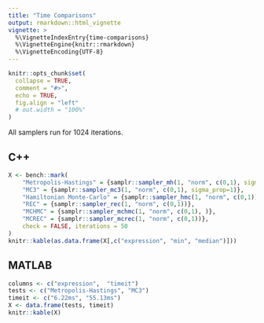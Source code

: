 ```yaml
---
title: "Time Comparisons"
output: rmarkdown::html_vignette
vignette: >
  %\VignetteIndexEntry{time-comparisons}
  %\VignetteEngine{knitr::rmarkdown}
  %\VignetteEncoding{UTF-8}
---
```


```r
knitr::opts_chunk$set(
  collapse = TRUE,
  comment = "#>",
  echo = TRUE, 
  fig.align = "left"
  # out.width = "100%"
)
```

All samplers run for 1024 iterations.


## C++
```r
X <- bench::mark(
    "Metropolis-Hastings" = {samplr::sampler_mh(1, "norm", c(0,1), sigma_prop=1)},
    "MC3" = {samplr::sampler_mc3(1, "norm", c(0,1), sigma_prop=1)},
    "Hamiltonian Monte-Carlo" = {samplr::sampler_hmc(1, "norm", c(0,1))},
    "REC" = {samplr::sampler_rec(1, "norm", c(0,1))},
    "MCHMC" = {samplr::sampler_mchmc(1, "norm", c(0,1), )},
    "MCREC" = {samplr::sampler_mcrec(1, "norm", c(0,1))},
    check = FALSE, iterations = 50
)
knitr::kable(as.data.frame(X[,c("expression", "min", "median")]))
```

## MATLAB
```r
columns <- c("expression",  "timeit")
tests <- c("Metropolis-Hastings", "MC3")
timeit <- c("6.22ms", "55.13ms")
X <- data.frame(tests, timeit)
knitr::kable(X)
```
